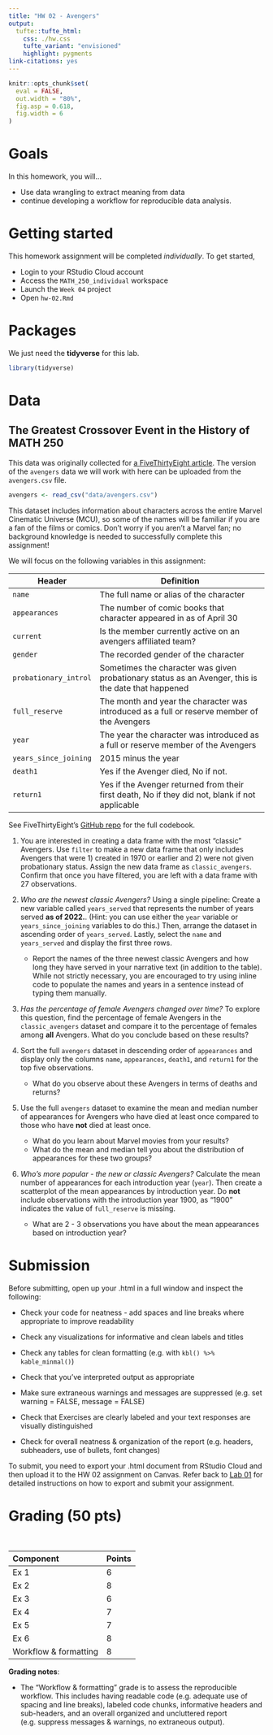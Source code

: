 ```yaml
---
title: "HW 02 - Avengers"
output: 
  tufte::tufte_html:
    css: ./hw.css
    tufte_variant: "envisioned"
    highlight: pygments
link-citations: yes
---
```


```r
knitr::opts_chunk$set(
  eval = FALSE,
  out.width = "80%",
  fig.asp = 0.618,
  fig.width = 6
)
```

# Goals

In this homework, you will...

- Use data wrangling to extract meaning from data
- continue developing a workflow for reproducible data analysis.

# Getting started

This homework assignment will be completed *individually*. To get started,

+ Login to your RStudio Cloud account
+ Access the `MATH_250_individual` workspace 
+ Launch the `Week 04` project
+ Open `hw-02.Rmd`

# Packages 

We just need the **tidyverse** for this lab. 

```r
library(tidyverse)
```

# Data 

## The Greatest Crossover Event in the History of MATH 250

This data was originally collected for [a FiveThirtyEight article](https://fivethirtyeight.com/features/avengers-death-comics-age-of-ultron/).  The version of the `avengers` data we will work with here can be uploaded from the `avengers.csv` file. 

```r
avengers <- read_csv("data/avengers.csv")
```

This dataset includes information about characters across the entire Marvel Cinematic Universe (MCU), so some of the names will be familiar if you are a fan of the films or comics. Don't worry if you aren't a Marvel fan; no background knowledge is needed to successfully complete this assignment! 

We will focus on the following variables in this assignment: 
 
Header | Definition
---|---------
`name` | The full name or alias of the character
`appearances` | The number of comic books that character appeared in as of April 30 
`current` | Is the member currently active on an avengers affiliated team?
`gender` | The recorded gender of the character
`probationary_introl` | Sometimes the character was given probationary status as an Avenger, this is the date that happened
`full_reserve` | The month and year the character was introduced as a full or reserve member of the Avengers
`year` | The year the character was introduced as a full or reserve member of the Avengers
`years_since_joining` | 2015 minus the year
`death1` | Yes if the Avenger died, No if not. 
`return1` | Yes if the Avenger returned from their first death, No if  they did not, blank if not applicable

See FiveThirtyEight's [GitHub repo](https://github.com/fivethirtyeight/data/tree/master/avengers) for the full codebook.

1. You are interested in creating a data frame with the most "classic" Avengers. Use `filter` to make a new data frame that only includes Avengers that were 1) created in 1970 or earlier and 2) were not given probationary status. Assign the new data frame as `classic_avengers`. Confirm that once you have filtered, you are left with a data frame with 27 observations. 

2. *Who are the newest classic Avengers?* Using a single pipeline: Create a new variable called `years_served` that represents the number of years served **as of 2022.**. (Hint: you can use either the `year` variable or `years_since_joining` variables to do this.) Then, arrange the dataset in ascending order of `years_served`. Lastly, select the `name` and `years_served` and display the first three rows.
    - Report the names of the three newest classic Avengers and how long they have served in your narrative text (in addition to the table). While not strictly necessary, you are encouraged to try using inline code to populate the names and years in a sentence instead of typing them manually. 

3. *Has the percentage of female Avengers changed over time?* To explore this question, find the percentage of female Avengers in the `classic_avengers` dataset and compare it to the percentage of females among **all** Avengers.  What do you conclude based on these results? 

4. Sort the full `avengers` dataset in descending order of `appearances` and display only the columns `name`, `appearances`, `death1`, and `return1` for the top five observations.
    - What do you observe about these Avengers in terms of deaths and returns?

5. Use the full `avengers` dataset to examine the mean and median number of appearances for Avengers who have died at least once compared to those who have **not** died at least once. 
    - What do you learn about Marvel movies from your results? 
    - What do the mean and median tell you about the distribution of appearances for these two groups? 


6. *Who's more popular - the new or classic Avengers?* Calculate the mean number of appearances for each introduction year (`year`). Then create a scatterplot of the mean appearances by introduction year. Do **not** include observations with the introduction year 1900, as "1900" indicates the value of `full_reserve` is missing. 
    - What are 2 - 3 observations you have about the mean appearances based on introduction year? 

# Submission

Before submitting, open up your .html in a full window and inspect the following:

+ Check your code for neatness - add spaces and line breaks where appropriate to improve readability

+ Check any visualizations for informative and clean labels and titles

+ Check any tables for clean formatting (e.g. with `kbl() %>% kable_minmal()`)

+ Check that you've interpreted output as appropriate

+ Make sure extraneous warnings and messages are suppressed (e.g. set warning = FALSE, message = FALSE)

+ Check that Exercises are clearly labeled and your text responses are visually distinguished

+ Check for overall neatness & organization of the report (e.g. headers, subheaders, use of bullets, font changes)

To submit, you need to export your .html document from RStudio Cloud and then upload it to the HW 02 assignment on Canvas. Refer back to [Lab 01](https://kgfitzgerald.github.io/APU_MATH_250/labs/lab-01-hello-r.html) for detailed instructions on how to export and submit your assignment. 

# Grading (50 pts)

<br>

| Component | Points |
|:----------|:-------|
| Ex 1      | 6      |
| Ex 2      | 8    |
| Ex 3      | 6    |
| Ex 4      | 7     |
| Ex 5      | 7      |
| Ex 6      | 8      |
| Workflow & formatting   | 8      |

**Grading notes**:

-   The "Workflow & formatting" grade is to assess the reproducible workflow. This includes having readable code (e.g. adequate use of spacing and line breaks), labeled code chunks, informative headers and sub-headers, and an overall organized and uncluttered report (e.g. suppress messages & warnings, no extraneous output). 